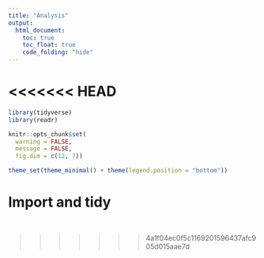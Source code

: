 ```yaml
---
title: "Analysis"
output: 
  html_document:
    toc: true
    toc_float: true
    code_folding: "hide"
---
```


<<<<<<< HEAD
=======
```r
library(tidyverse)
library(readr)

knitr::opts_chunk$set(
  warning = FALSE, 
  message = FALSE,
  fig.dim = c(12, 7))

theme_set(theme_minimal() + theme(legend.position = "bottom"))
```


# Import and tidy

```r

```


```r

```
>>>>>>> 4a1f04ec0f5c1169201596437afc905d015aae7d

